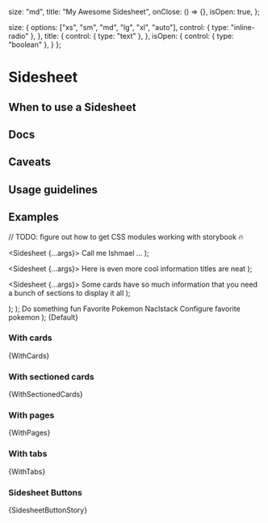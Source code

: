 


  size: "md",
  title: "My Awesome Sidesheet",
  onClose: () => {},
  isOpen: true,
};

  size: {
    options: ["xs", "sm", "md", "lg", "xl", "auto"],
    control: { type: "inline-radio" },
  },
  title: {
    control: { type: "text" },
  },
  isOpen: {
    control: { type: "boolean" },
  }
};

<Meta title="Components/Sidesheet" component={Sidesheet} args={args} argTypes={argTypes} />

# Sidesheet


## When to use a Sidesheet



## Docs


## Caveats



## Usage guidelines



## Examples

// TODO: figure out how to get CSS modules working with storybook 🔥

  <Sidesheet {...args}>
    Call me Ishmael ...
  </Sidesheet>
);

  <Sidesheet {...args}>
    <SidesheetCard>
      Here is even more cool information
    </SidesheetCard>
    <SidesheetCard title="Some information has a title">
      titles are neat
    </SidesheetCard>
  </Sidesheet>
);

  <Sidesheet {...args}>
    <SidesheetCard>
      <SidesheetCardSection title="lots">
        Some cards have so much information
      </SidesheetCardSection>
      <SidesheetCardSection title="of information">
        that you need a bunch
      </SidesheetCardSection>
      <SidesheetCardSection title="to display">
        of sections to display it all
      </SidesheetCardSection>
    </SidesheetCard>
  </Sidesheet>
);

  <TestPagedSidesheet />
);

  <TestTabbedSidesheet />
);


  <Flex maw="30rem" direction="column" gap="lg">
    <SidesheetCard title="normal">
      <SidesheetButton>
        Do something fun
      </SidesheetButton>
    </SidesheetCard>
    <SidesheetCard title="with chevron">
      <Flex justify="space-between">
        Favorite Pokemon
        <SidesheetButtonWithChevron>
          Naclstack
        </SidesheetButtonWithChevron>
      </Flex>
    </SidesheetCard>
    <SidesheetCard title="with chevron - fullWidth">
      <SidesheetButtonWithChevron fullWidth>
        Configure favorite pokemon
      </SidesheetButtonWithChevron>
    </SidesheetCard>
  </Flex>
);


<Canvas>
  <Story name="Default">{Default}</Story>
</Canvas>

### With cards


<Canvas>
  <Story name="With cards">{WithCards}</Story>
</Canvas>


### With sectioned cards


<Canvas>
  <Story name="With sectioned cards">{WithSectionedCards}</Story>
</Canvas>

### With pages


<Canvas>
  <Story name="With sub pages">{WithPages}</Story>
</Canvas>

### With tabs


<Canvas>
  <Story name="With tabs">{WithTabs}</Story>
</Canvas>

### Sidesheet Buttons


<Canvas>
  <Story name="Sidesheet buttons">{SidesheetButtonStory}</Story>
</Canvas>
